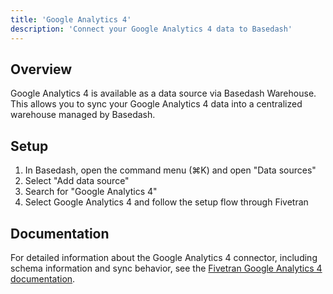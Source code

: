 ```yaml
---
title: 'Google Analytics 4'
description: 'Connect your Google Analytics 4 data to Basedash'
---
```


## Overview

Google Analytics 4 is available as a data source via Basedash Warehouse. This allows you to sync your Google Analytics 4 data into a centralized warehouse managed by Basedash.

## Setup

1. In Basedash, open the command menu (⌘K) and open "Data sources"
2. Select "Add data source"
3. Search for "Google Analytics 4"
4. Select Google Analytics 4 and follow the setup flow through Fivetran

## Documentation

For detailed information about the Google Analytics 4 connector, including schema information and sync behavior, see the [Fivetran Google Analytics 4 documentation](https://fivetran.com/docs/connectors/applications/google-analytics-4).

